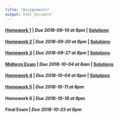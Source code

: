 ```yaml
---
title: "Assignments"
output: html_document
---
```


#### [Homework 1](hw1.html) | *Due 2018-09-14 at 8pm* | [Solutions](hw1_solutions.html)
#### [Homework 2](hw2.html) | *Due 2018-09-20 at 8pm* | [Solutions](hw2_solutions.html)
#### [Homework 3](hw3.html) | *Due 2018-09-27 at 8pm* | [Solutions](hw3_solutions.html)
#### [Midterm Exam](exam1.html) | *Due 2018-10-04 at 8am* | [Solutions](exam1_solutions.html)
#### [Homework 4](hw4.html) | *Due 2018-10-04 at 8pm* | [Solutions](hw4_solutions.html)
#### [Homework 5](hw5.html) | *Due 2018-10-11 at 8pm*
#### Homework 6 | *Due 2018-10-18 at 8pm*
#### Final Exam | *Due 2018-10-23 at 8pm*